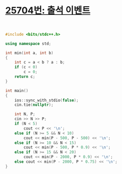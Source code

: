# [25704번: 출석 이벤트](https://www.acmicpc.net/problem/25704)

<br />

```cpp filename="C++" copy
#include <bits/stdc++.h>

using namespace std;

int min(int a, int b)
{
    int c = a < b ? a : b;
    if (c < 0)
        c = 0;
    return c;
}

int main()
{
    ios::sync_with_stdio(false);
    cin.tie(nullptr);

    int N, P;
    cin >> N >> P;
    if (N < 5)
        cout << P << '\n';
    else if (N >= 5 && N < 10)
        cout << min(P - 500, P - 500) << '\n';
    else if (N >= 10 && N < 15)
        cout << min(P - 500, P * 0.9) << '\n';
    else if (N >= 15 && N < 20)
        cout << min(P - 2000, P * 0.9) << '\n';
    else cout << min(P - 2000, P * 0.75) << '\n';
}
```